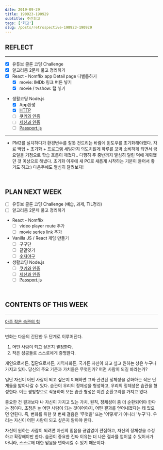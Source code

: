 ```yaml
---
date: 2019-09-29
title: 190923-190929
subtitle: 주간회고
tags: ['회고']
slug: /posts/retrospective-190923-190929
---
```


## REFLECT

---

- [x] 유튜브 클론 코딩 Challenge
- [x] 알고리즘 2문제 풀고 정리하기
- [x] React - Nomflix app Detail page 디벨롭하기
  - [x] movie: IMDb 링크 버튼 넣기
  - [x] movie / tvshow: 탭 넣기
- 생활코딩 Node.js
  - [x] App완성
  - [x] [HTTP](https://opentutorials.org/course/3385)
  - [ ] [쿠키와 인증](https://opentutorials.org/course/3387)
  - [ ] [세션과 인증](https://opentutorials.org/course/3400)
  - [ ] [Passport.js](https://opentutorials.org/course/3402)

---

- PM2를 설치하다가 환경변수를 잘못 건드리는 바람에 윈도우를 초기화해야했다. 자료 백업 + 초기화 + 프로그램 세팅까지 의도치않게 하루를 꼬박 소비하게 되면서 금요일을 기점으로 학습 흐름이 깨졌다.. 다행히 주 중반까지 열심히 달린 덕에 계획했던 것 이상으로 해냈다. 초기화 이후에 새 PC로 새롭게 시작하는 기분이 들어서 좋기도 하고:) 다음주에도 열심히 달려보자!

&nbsp;

## PLAN NEXT WEEK

- [ ] 유튜브 클론 코딩 Challenge (예습, 과제, TIL정리)
- [ ] 알고리즘 2문제 풀고 정리하기
- React - Nomflix
  - [ ] video player route 추가
  - [ ] movie series link 추가
- Vanilla JS / React 게임 만들기
  - [ ] 구구단
  - [ ] 끝말잇기
  - [ ] [숫자야구](https://github.com/code-squad/test-item-pool/blob/master/level2-common/level2.md)
- 생활코딩 Node.js
  - [ ] [쿠키와 인증](https://opentutorials.org/course/3387)
  - [ ] [세션과 인증](https://opentutorials.org/course/3400)
  - [ ] [Passport.js](https://opentutorials.org/course/3402)

&nbsp;

## CONTENTS OF THIS WEEK

---

[아주 작은 습관의 힘](http://www.yes24.com/Product/Goods/69655504)

---

변화는 다음의 간단한 두 단계로 이루어진다.

1. 어떤 사람이 되고 싶은지 결정한다.
2. 작은 성공들로 스스로에게 증명한다.

개인으로서든, 집단으로서든, 지역사회든, 국가든 자신이 되고 싶고 원하는 상은 누구나 가지고 있다. 당신의 주요 기준과 가치들은 무엇인가? 어떤 사람이 되길 바라는가?

일단 자신이 어떤 사람이 되고 싶은지 이해하면 그와 관련된 정체성을 강화하는 작은 단계들을 밟아나갈 수 있다. 습관이 우리의 정체성을 형성하고, 우리의 정체성은 습관을 형성한다. 이는 쌍방향으로 작용하며 모든 습관 형성은 이런 순환고리를 가지고 있다.

중요한 건 결과보다 나 자신이 가지고 있는 가치, 원칙, 정체성이 좀 더 순환되어야 한다는 점이다. 초점은 늘 어떤 사람이 되는 것이어야지, 어떤 결과를 얻어내겠다는 데 있으면 안된다. 즉, 변화를 위한 첫 번째 걸음은 '무엇을' 또는 '어떻게'가 아니라 '누구'다. 우리는 자신이 어떤 사람이 되고 싶은지 알아야 한다.

자신이 원하는 사람이 되려면 자신의 믿음을 끊임없이 편집하고, 자신의 정체성을 수정하고 확장해야만 한다. 습관이 중요한 진짜 이유는 더 나은 결과를 얻어낼 수 있어서가 아니라, 스스로에 대한 믿음을 변화시킬 수 있기 때문이다.
